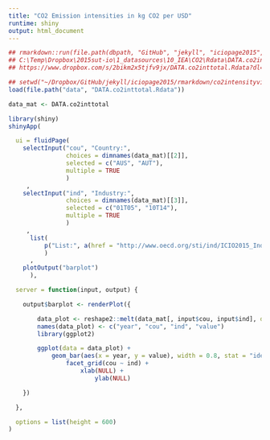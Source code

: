 ---
title: "CO2 Emission intensities in kg CO2 per USD"
runtime: shiny
output: html_document
---


```{r, echo = FALSE}
## rmarkdown::run(file.path(dbpath, "GitHub", "jekyll", "iciopage2015", "rmarkdown", "co2intensityviz", "index.Rmd"))
## C:\Temp\Dropbox\2015sut-io\1_datasources\10_IEA\CO2\Rdata\DATA.co2inttotal.Rdata
## https://www.dropbox.com/s/2bikm2x5tjfv9jx/DATA.co2inttotal.Rdata?dl=0

## setwd("~/Dropbox/GitHub/jekyll/iciopage2015/rmarkdown/co2intensityviz/")
load(file.path("data", "DATA.co2inttotal.Rdata"))

data_mat <- DATA.co2inttotal

library(shiny)
shinyApp(

  ui = fluidPage(
    selectInput("cou", "Country:",
                choices = dimnames(data_mat)[[2]],
                selected = c("AUS", "AUT"),
                multiple = TRUE
                )
     ,
    selectInput("ind", "Industry:",
                choices = dimnames(data_mat)[[3]],
                selected = c("01T05", "10T14"),
                multiple = TRUE
                )
     ,
      list(
          p("List:", a(href = "http://www.oecd.org/sti/ind/ICIO2015_Industries_Items.pdf", "ICIO 2015 Industry Items"))
          )
      ,
    plotOutput("barplot")
      ),

  server = function(input, output) {

    output$barplot <- renderPlot({

        data_plot <- reshape2::melt(data_mat[, input$cou, input$ind], drop = FALSE)
        names(data_plot) <- c("year", "cou", "ind", "value")
        library(ggplot2)

        ggplot(data = data_plot) +
            geom_bar(aes(x = year, y = value), width = 0.8, stat = "identity") +
                facet_grid(cou ~ ind) +
                    xlab(NULL) +
                        ylab(NULL)

    })

  },

  options = list(height = 600)
)
```
